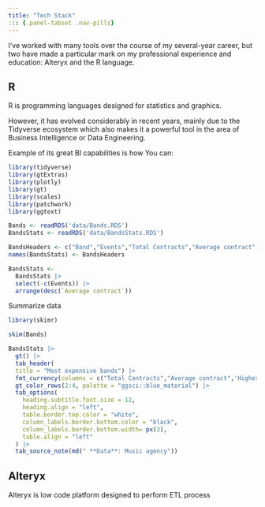 ```yaml
---
title: "Tech Stack"
::: {.panel-tabset .nav-pills}
---
```


I've worked with many tools over the course of my several-year career, but two have made a particular mark on my professional experience and education: Alteryx and the R language.

::: {#Alteryx .panel-tabset .nav-pills}
## R

R is programming languages designed for statistics and graphics.

However, it has evolved considerably in recent years, mainly due to the Tidyverse ecosystem which also makes it a powerful tool in the area of Business Intelligence or Data Engineering.

Example of its great BI capabilities is how You can:

```r
library(tidyverse)
library(gtExtras)
library(plotly)
library(gt)
library(scales)
library(patchwork)
library(ggtext)

Bands <- readRDS('data/Bands.RDS')
BandsStats <- readRDS('data/BandsStats.RDS')

BandsHeaders <- c("Band","Events","Total Contracts","Average contract",'Highest value')
names(BandsStats) <- BandsHeaders

BandsStats <- 
  BandsStats |>
  select(-c(Events)) |>
  arrange(desc(`Average contract`))
```

Summarize data

```r
library(skimr)

skim(Bands)
```

```r
BandsStats |>
  gt() |>
  tab_header(
  title = "Most expensive bands") |> 
  fmt_currency(columns = c("Total Contracts","Average contract",'Highest value')) |>
  gt_color_rows(2:4, palette = "ggsci::blue_material") |>
  tab_options(
    heading.subtitle.font.size = 12,
    heading.align = "left",
    table.border.top.color = "white",
    column_labels.border.bottom.color = "black",
    column_labels.border.bottom.width= px(3),
    table.align = "left"
  ) |>
  tab_source_note(md(" **Data**: Music agency"))

```

## Alteryx

Alteryx is low code platform designed to perform ETL process
:::
